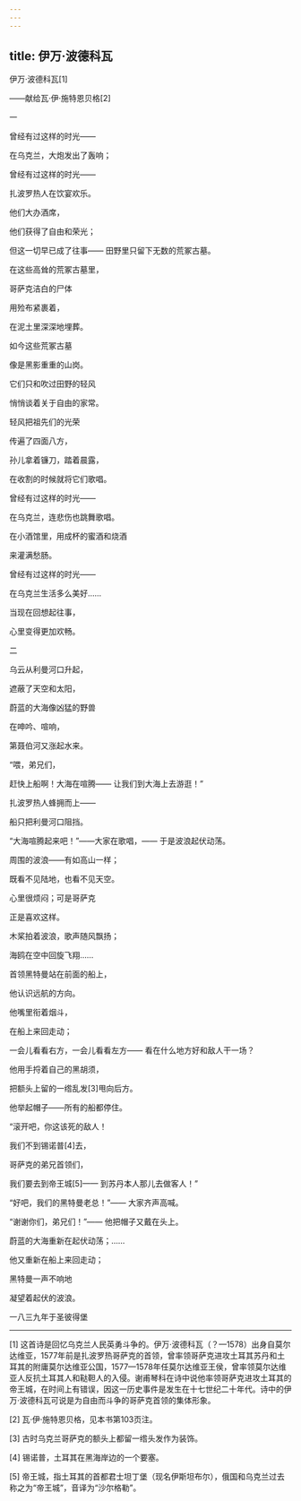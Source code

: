 ```yaml
---
---
---
```

title: 伊万·波德科瓦
---



伊万·波德科瓦[1]


——献给瓦·伊·施特恩贝格[2]





一


曾经有过这样的时光——

在乌克兰，大炮发出了轰响；

曾经有过这样的时光——

扎波罗热人在饮宴欢乐。

他们大办酒席，

他们获得了自由和荣光；

但这一切早已成了往事—— 田野里只留下无数的荒冢古墓。

在这些高耸的荒冢古墓里，

哥萨克洁白的尸体

用殓布紧裹着，

在泥土里深深地埋葬。

如今这些荒冢古墓

像是黑影重重的山岗。

它们只和吹过田野的轻风

悄悄谈着关于自由的家常。

轻风把祖先们的光荣

传遍了四面八方，

孙儿拿着镰刀，踏着晨露，

在收割的时候就将它们歌唱。





曾经有过这样的时光——

在乌克兰，连悲伤也跳舞歌唱。

在小酒馆里，用成杯的蜜酒和烧酒

来灌满愁肠。

曾经有过这样的时光——

在乌克兰生活多么美好……

当现在回想起往事，

心里变得更加欢畅。





二


乌云从利曼河口升起，

遮蔽了天空和太阳，

蔚蓝的大海像凶猛的野兽

在呻吟、喧响，

第聂伯河又涨起水来。

“喂，弟兄们，

赶快上船啊！大海在喧腾—— 让我们到大海上去游逛！”





扎波罗热人蜂拥而上——

船只把利曼河口阻挡。

“大海喧腾起来吧！”——大家在歌唱，—— 于是波浪起伏动荡。

周围的波浪——有如高山一样；

既看不见陆地，也看不见天空。

心里很烦闷；可是哥萨克

正是喜欢这样。

木桨拍着波浪，歌声随风飘扬；

海鸥在空中回旋飞翔……

首领黑特曼站在前面的船上，

他认识远航的方向。

他嘴里衔着烟斗，

在船上来回走动；

一会儿看看右方，一会儿看看左方—— 看在什么地方好和敌人干一场？

他用手捋着自己的黑胡须，

把额头上留的一绺乱发[3]甩向后方。

他举起帽子——所有的船都停住。

“滚开吧，你这该死的敌人！

我们不到锡诺普[4]去，

哥萨克的弟兄首领们，

我们要去到帝王城[5]—— 到苏丹本人那儿去做客人！”

“好吧，我们的黑特曼老总！”—— 大家齐声高喊。

“谢谢你们，弟兄们！”—— 他把帽子又戴在头上。

蔚蓝的大海重新在起伏动荡；……

他又重新在船上来回走动；

黑特曼一声不响地

凝望着起伏的波浪。

一八三九年于圣彼得堡



* * *



[1] 这首诗是回忆乌克兰人民英勇斗争的。伊万·波德科瓦（？—1578）出身自莫尔达维亚，1577年前是扎波罗热哥萨克的首领，曾率领哥萨克进攻土耳其苏丹和土耳其的附庸莫尔达维亚公国，1577—1578年任莫尔达维亚王侯，曾率领莫尔达维亚人反抗土耳其人和鞑靼人的入侵。谢甫琴科在诗中说他率领哥萨克进攻土耳其的帝王城，在时间上有错误，因这一历史事件是发生在十七世纪二十年代。诗中的伊万·波德科瓦可说是为自由而斗争的哥萨克首领的集体形象。

[2] 瓦·伊·施特恩贝格，见本书第103页注。

[3] 古时乌克兰哥萨克的额头上都留一绺头发作为装饰。

[4] 锡诺普，土耳其在黑海岸边的一个要塞。

[5] 帝王城，指土耳其的首都君士坦丁堡（现名伊斯坦布尔），俄国和乌克兰过去称之为“帝王城”，音译为“沙尔格勒”。
